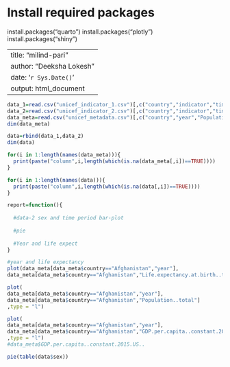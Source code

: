 # Install required packages
install.packages("quarto")
install.packages("plotly")
install.packages("shiny")


---
title: "milind-pari"
author: "Deeksha Lokesh"
date: '`r Sys.Date()`'
output: html_document
---


```r
data_1=read.csv("unicef_indicator_1.csv")[,c("country","indicator","time_period","obs_value","sex","current_age")]
data_2=read.csv("unicef_indicator_2.csv")[,c("country","indicator","time_period","obs_value","sex","current_age")]
data_meta=read.csv("unicef_metadata.csv")[,c("country","year","Population..total","GDP.per.capita..constant.2015.US..","GNI..current.US..","Inflation..consumer.prices..annual...","Life.expectancy.at.birth..total..years.")]
dim(data_meta)
```

```r
data=rbind(data_1,data_2)
dim(data)
```
```r
for(i in 1:length(names(data_meta))){
  print(paste("column",i,length(which(is.na(data_meta[,i])==TRUE))))
}

```


```r
for(i in 1:length(names(data))){
  print(paste("column",i,length(which(is.na(data[,i])==TRUE))))
}

```

```r
report=function(){
  
  #data-2 sex and time period bar-plot
  
  #pie
  
  #Year and life expect
}
```

```r
#year and life expectancy
plot(data_meta[data_meta$country=="Afghanistan","year"],
data_meta[data_meta$country=="Afghanistan","Life.expectancy.at.birth..total..years."],type="l")

```

```r
plot(
data_meta[data_meta$country=="Afghanistan","year"],
data_meta[data_meta$country=="Afghanistan","Population..total"]
,type = "l")
```

```r
plot(
data_meta[data_meta$country=="Afghanistan","year"],
data_meta[data_meta$country=="Afghanistan","GDP.per.capita..constant.2015.US.."]
,type = "l")
#data_meta$GDP.per.capita..constant.2015.US..
```


```r
pie(table(data$sex))

```


